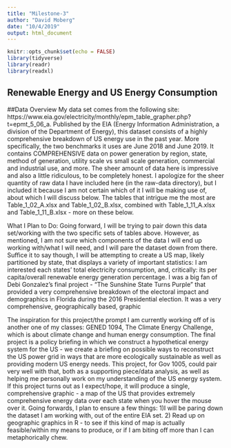 ```yaml
---
title: "Milestone-3"
author: "David Moberg"
date: "10/4/2019"
output: html_document
---
```


```r
knitr::opts_chunk$set(echo = FALSE)
library(tidyverse)
library(readr)
library(readxl)
```

## Renewable Energy and US Energy Consumption 

##Data Overview
My data set comes from the following site: https://www.eia.gov/electricity/monthly/epm_table_grapher.php?t=epmt_5_06_a. Published by the EIA (Energy Information Administration, a division of the Department of Energy), this dataset consists of a highly comprehensive breakdown of US energy use in the past year. More specifically, the two benchmarks it uses are June 2018 and June 2019. It contains COMPREHENSIVE data on power generation by region, state, method of generation, utility scale vs small scale generation, commercial and industrial use, and more. The sheer amount of data here is impressive and also a little ridiculous, to be completely honest. I apologize for the sheer quantity of raw data I have included here (in the raw-data directory), but I included it because I am not certain which of it I will be making use of, about which I will discuss below. The tables that intrigue me the most are Table_1_02_A.xlsx and Table_1_02_B.xlsx, combined with Table_1_11_A.xlsx and Table_1_11_B.xlsx - more on these below.


What I Plan to Do:
  Going forward, I will be trying to pair down this data set/working with the two specific sets of tables above. However, as mentioned, I am not sure which components of the data I will end up working with/what I will need, and I will pare the dataset down from there. Suffice it to say though, I will be attempting to create a US map, likely partitioned by state, that displays a variety of important statistics: I am interested each states' total electricity consumption, and, critically: its per capita/overall renewable energy generation percentage. I was a big fan of Debi Gonzalez's final project - "The Sunshine State Turns Purple" that provided a very comprehensive breakdown of the electoral impact and demographics in Florida during the 2016 Presidential election. It was a very comprehensive, geographically based, graphic
  
  
  The inspiration for this project/the prompt I am currently working off of is another one of my classes: GENED 1094, The Climate Energy Challenge, which is about climate change and human energy consumption. The final project is a policy briefing in which we construct a hypothetical energy system for the US - we create a briefing on possible ways to reconstruct the US power grid in ways that are more ecologically sustainable as well as providing modern US energy needs. This project, for Gov 1005, could pair very well with that, both as a supporting piece/data analysis, as well as helping me personally work on my understanding of the US energy system. If this project turns out as I expect/hope, it will produce a single, comprehensive graphic - a map of the US that provides extremely comprehensive energy data over each state when you hover the mouse over it. Going forwards, I plan to ensure a few things: 1)I will be paring down the dataset I am working with, out of the entire EIA set. 2) Read up on geographic graphics in R - to see if this kind of map is actually feasible/within my means to produce, or if I am biting off more than I can metaphorically chew.
  
 
